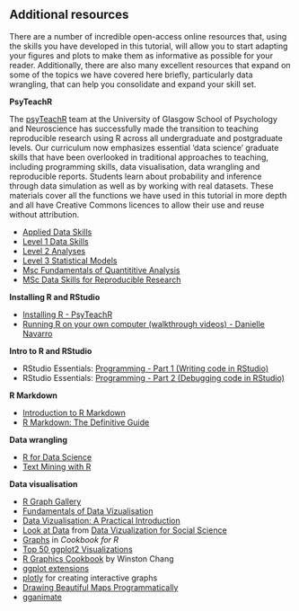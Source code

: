## Additional resources

There are a number of incredible open-access online resources that, using the skills you have developed in this tutorial, will allow you to start adapting your figures and plots to make them as informative as possible for your reader. Additionally, there are also many excellent resources that expand on some of the topics we have covered here briefly, particularly data wrangling, that can help you consolidate and expand your skill set.

**PsyTeachR**

The [psyTeachR](https://psyteachr.github.io/) team at the University of Glasgow School of Psychology and Neuroscience has successfully made the transition to teaching reproducible research using R across all undergraduate and postgraduate levels. Our curriculum now emphasizes essential ‘data science’ graduate skills that have been overlooked in traditional approaches to teaching, including programming skills, data visualisation, data wrangling and reproducible reports. Students learn about probability and inference through data simulation as well as by working with real datasets. These materials cover all the functions we have used in this tutorial in more depth and all have Creative Commons licences to allow their use and reuse without attribution.

* [Applied Data Skills](https://psyteachr.github.io/ads/)
* [Level 1 Data Skills](https://psyteachr.github.io/data-skills/)
* [Level 2 Analyses](https://psyteachr.github.io/analysis/)
* [Level 3 Statistical Models](https://psyteachr.github.io/stat-models/)
* [Msc Fundamentals of Quantititive Analysis](https://psyteachr.github.io/fun-quant/)
* [MSc Data Skills for Reproducible Research](https://psyteachr.github.io/reprores/)

**Installing R and RStudio**

* [Installing R - PsyTeachR](https://psyteachr.github.io/data-skills-v1/installing-r.html)
* [Running R on your own computer (walkthrough videos) - Danielle Navarro](https://www.youtube.com/playlist?list=PLRPB0ZzEYegOZivdelOuEn-R-XUN-DOjd)

**Intro to R and RStudio**

* RStudio Essentials: [Programming - Part 1 (Writing code in RStudio)](https://www.rstudio.com/resources/webinars/programming-part-1-writing-code-in-rstudio/)
* RStudio Essentials: [Programming - Part 2 (Debugging code in RStudio)](https://www.rstudio.com/resources/webinars/programming-part-2-debugging-code-in-rstudio/) 

**R Markdown**

* [Introduction to R Markdown](https://rmarkdown.rstudio.com/lesson-1.html)
* [R Markdown: The Definitive Guide](https://bookdown.org/yihui/rmarkdown/)

**Data wrangling**

* [R for Data Science](https://r4ds.had.co.nz/)
* [Text Mining with R](https://www.tidytextmining.com/)

**Data visualisation**

* [R Graph Gallery](https://www.r-graph-gallery.com/)
* [Fundamentals of Data Vizualisation](https://clauswilke.com/dataviz/)
* [Data Vizualisation: A Practical Introduction](https://socviz.co/)
* [Look at Data](https://socviz.co/lookatdata.html) from [Data Vizualization for Social Science](http://socviz.co/)
* [Graphs](http://www.cookbook-r.com/Graphs) in *Cookbook for R*
* [Top 50 ggplot2 Visualizations](http://r-statistics.co/Top50-Ggplot2-Visualizations-MasterList-R-Code.html)
* [R Graphics Cookbook](http://www.cookbook-r.com/Graphs/) by Winston Chang
* [ggplot extensions](https://exts.ggplot2.tidyverse.org/)
* [plotly](https://plot.ly/ggplot2/) for creating interactive graphs
* [Drawing Beautiful Maps Programmatically](https://r-spatial.org/r/2018/10/25/ggplot2-sf.html)
* [gganimate](https://gganimate.com/)

